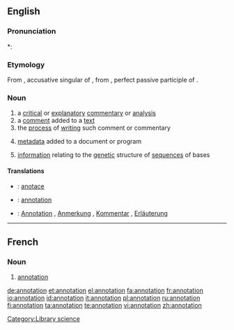==English==

===Pronunciation===
*: {{rhymes|eɪʃǝn}}

===Etymology===
From {{etyl|la}} {{term|annotationem|annotātiōnem||lang=la}}, accusative singular of {{term|annotatio|annotātiō|remark, annotation|lang=la}}, from {{term|annotatus|annotātus||lang=la}}, perfect passive participle of {{term|annoto|annotō|note down, remark|lang=la}}.

===Noun===
{{wikipedia}}
{{en-noun}}

# a [[critical]] or [[explanatory]] [[commentary]] or [[analysis]]
# a [[comment]] added to a [[text]]
# the [[process]] of [[writing]] such comment or commentary
#{{computing}} [[metadata]] added to a document or program
#{{genetics}} [[information]] relating to the [[genetic]] structure of [[sequence]]s of bases

====Translations====
{{trans-top|critical or explanatory commentary or analysis}}
{{trans-mid}}
{{trans-bottom}}

{{trans-top|comment added to a text}}
{{trans-mid}}
{{trans-bottom}}

{{trans-top|process of writing a comment or commentary}}
{{trans-mid}}
{{trans-bottom}}

{{checktrans-top}}
* {{ttbc|Czech}}: [[anotace]] {{f}}
* {{ttbc|French}}: [[#French|annotation]] {{f}}
{{checktrans-mid}}
* {{ttbc|German}}: [[Annotation]] {{f}}, [[Anmerkung]] {{f}}, [[Kommentar]] {{m}}, [[Erläuterung]] {{f}}
{{checktrans-bottom}}

[[Category:Library science]]

----

==French==

===Noun===
{{fr-noun|f}}

# [[#Noun|annotation]]

[[de:annotation]]
[[et:annotation]]
[[el:annotation]]
[[fa:annotation]]
[[fr:annotation]]
[[io:annotation]]
[[id:annotation]]
[[it:annotation]]
[[pl:annotation]]
[[ru:annotation]]
[[fi:annotation]]
[[ta:annotation]]
[[te:annotation]]
[[vi:annotation]]
[[zh:annotation]]